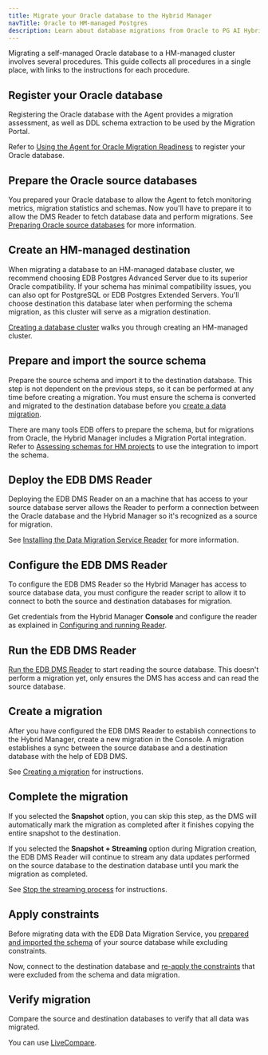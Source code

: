 ```yaml
---
title: Migrate your Oracle database to the Hybrid Manager
navTitle: Oracle to HM-managed Postgres
description: Learn about database migrations from Oracle to PG AI Hybrid Manager.
---
```


Migrating a self-managed Oracle database to a HM-managed cluster involves several procedures. This guide collects all procedures in a single place, with links to the instructions for each procedure.

## Register your Oracle database

Registering the Oracle database with the Agent provides a migration assessment, as well as DDL schema extraction to be used by the Migration Portal.

Refer to [Using the Agent for Oracle Migration Readiness](agent_for_oracle_readiness.mdx) to register your Oracle database.

## Prepare the Oracle source databases

You prepared your Oracle database to allow the Agent to fetch monitoring metrics, migration statistics and schemas. Now you'll have to prepare it to allow the DMS Reader to fetch database data and perform migrations. See [Preparing Oracle source databases](../../../../migration-etl/data-migration-service/getting_started/preparing_db/preparing_oracle_source_databases.mdx) for more information.

## Create an HM-managed destination

When migrating a database to an HM-managed database cluster, we recommend choosing EDB Postgres Advanced Server due to its superior Oracle compatibility. If your schema has minimal compatibility issues, you can also opt for PostgreSQL or EDB Postgres Extended Servers. You'll choose destination this database later when performing the schema migration, as this cluster will serve as a migration destination.

[Creating a database cluster](../../../../migration-etl/data-migration-service/getting_started/create_database.mdx) walks you through creating an HM-managed cluster.

## Prepare and import the source schema

Prepare the source schema and import it to the destination database. This step is not dependent on the previous steps, so it can be performed at any time before creating a migration. You must ensure the schema is converted and migrated to the destination database before you [create a data migration](oracle_to_pg.mdx#create-a-migration).

There are many tools EDB offers to prepare the schema, but for migrations from Oracle, the Hybrid Manager includes a Migration Portal integration. Refer to [Assessing schemas for HM projects](../migration_portal/hm_schema_migration.mdx) to use the integration to import the schema.

## Deploy the EDB DMS Reader

Deploying the EDB DMS Reader on an a machine that has access to your source database server allows the Reader to perform a connection between the Oracle database and the Hybrid Manager so it's recognized as a source for migration.

See [Installing the Data Migration Service Reader](../../../../migration-etl/data-migration-service/getting_started/installing) for more information.

## Configure the EDB DMS Reader

To configure the EDB DMS Reader so the Hybrid Manager has access to source database data, you must configure the reader script to allow it to connect to both the source and destination databases for migration. 

Get credentials from the Hybrid Manager **Console** and configure the reader as explained in [Configuring and running Reader](../../../../migration-etl/data-migration-service/getting_started/config_reader.mdx). 

## Run the EDB DMS Reader

[Run the EDB DMS Reader](../../../../migration-etl/data-migration-service/getting_started/config_reader.mdx#running-the-edb-dms-reader) to start reading the source database. This doesn't perform a migration yet, only ensures the DMS has access and can read the source database.

## Create a migration

After you have configured the EDB DMS Reader to establish connections to the Hybrid Manager, create a new migration in the Console. A migration establishes a sync between the source database and a destination database with the help of EDB DMS.

See [Creating a migration](../../../../migration-etl/data-migration-service/getting_started/create_migration.mdx) for instructions.

## Complete the migration

If you selected the **Snapshot** option, you can skip this step, as the DMS will automatically mark the migration as completed after it finishes copying the entire snapshot to the destination.

If you selected the **Snapshot + Streaming** option during Migration creation, the EDB DMS Reader will continue to stream any data updates performed on the source database to the destination database until you mark the migration as completed.

See [Stop the streaming process](../../../../migration-etl/data-migration-service/getting_started/mark_completed.mdx) for instructions.

## Apply constraints

Before migrating data with the EDB Data Migration Service, you [prepared and imported the schema](../../../../migration-etl/data-migration-service/getting_started/prepare_schema.mdx) of your source database while excluding constraints. 

Now, connect to the destination database and [re-apply the constraints](../../../../migration-etl/data-migration-service/getting_started/apply_constraints.mdx) that were excluded from the schema and data migration.

## Verify migration

Compare the source and destination databases to verify that all data was migrated.

You can use [LiveCompare](https://www.enterprisedb.com/docs/livecompare/latest/).
